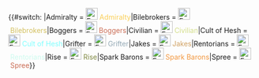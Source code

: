 <includeonly>{{#switch: {{{1}}}
|Admiralty = [[File:Faction admiralty.png|24px|link=Admiralty]]&nbsp;<span style="color:#facf58">Admiralty</span>|Bilebrokers = [[File:Faction bilebrokers.png|24px|link=Bilebrokers]]&nbsp;<span style="color:#d3c060">Bilebrokers</span>|Boggers = [[File:Faction boggers.png|24px|link=Boggers]]&nbsp;<span style="color:#cb6e57">Boggers</span>|Civilian = [[File:Faction citizen.png|24px|link=Civilian]]&nbsp;<span style="color:#d3de89">Civilian</span>|Cult of Hesh = [[File:Faction cult of hesh.png|24px|link=Cult of Hesh]]&nbsp;<span style="color:#7effff">Cult of Hesh</span>|Grifter = [[File:Faction grifter.png|24px|link=Grifter]]&nbsp;<span style="color:#94a9b5">Grifter</span>|Jakes = [[File:Faction jakes.png|24px|link=Jakes]]&nbsp;<span style="color:#d1a365">Jakes</span>|Rentorians = [[File:Faction rentorian.png|24px|link=Rentorians]]&nbsp;<span style="color:#cefbef">Rentorians</span>|Rise = [[File:Faction rise.png|24px|link=Rise]]&nbsp;<span style="color:#818a44">Rise</span>|Spark Barons = [[File:Faction spark barons.png|24px|link=Spark Barons]]&nbsp;<span style="color:#f2973f">Spark Barons</span>|Spree = [[File:Faction spree.png|24px|link=Spree]]&nbsp;<span style="color:#cb6e57">Spree</span>}}</includeonly>
<noinclude>{{doc}}[[Category:Icon templates|{{PAGENAME}}]]</noinclude>